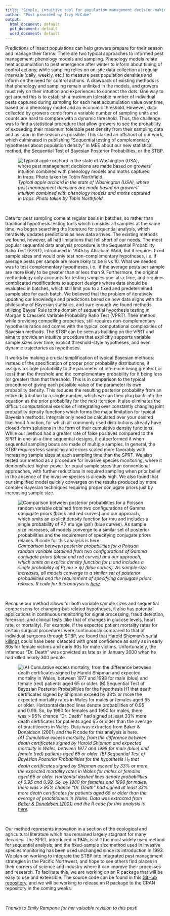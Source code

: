 ```yaml
---
title: "Simple, intuitive tool for population management decision-making"
author: "Post provided by Izzy McCabe"
output:
  html_document: default
  pdf_document: default
  word_document: default
---
```


Predictions of insect populations can help growers prepare for their season and manage their farms.
There are two typical approaches to informed pest management: phenology models and sampling. Phenology models
relate heat accumulation to pest emergence after winter to inform about timing of control actions; while sampling relies on on-site data collection at regular intervals (daily, weekly, etc.) to measure
pest population densities and inform on the need for control actions. A drawback of existing methods is that phenology and
sampling remain unlinked in the models, and growers must rely on their intuition and experiences to
connect the dots. One way to get around this is to establish a maximum tolerable number of individual pests captured during sampling for each heat accumulation value over time, based on a phenology model and an economic threshold. However, data collected by growers come from a variable number of sampling units and counts are hard to compare with a dynamic threshold. Thus, the challenge was to find a statistical procedure that allow growers to see the probability of exceeding their maximum tolerable pest density from their sampling data and as soon in the season as possible. This started an offshoot of our work, which culminated in publishing "Sequential testing of complementary hypotheses about population density" in MEE about our new statistical method,
the Sequential Test of Bayesian Posterior Probabilties, or the STBP.

![*Typical apple orchard in the state of Washington (USA),
where pest management decisions are made based on growers'
intuition combined with phenology models and moths captured in
traps. Photo taken by Tobin Northfield.*](Fig1Post.jpg)

<br>

Data for pest sampling come at regular basis in batches, so rather than traditional hypothesis testing tools which consider
all samples at the same time, we began searching the literature for sequential analysis, which iteratively
updates predictions as new data arrives. The existing methods we found, however, all had limitations that fell short of our needs.
The most popular sequential data analysis procedure is the Sequential Probability Ratio Test (SPRT), introduced
in 1945 by Abraham Wald, but it requires fixed sample sizes and would only test non-complementary hypotheses, i.e.
if average pests per sample are more likely to be 8 vs 10. What we needed was to test complementary hypotheses, i.e. 
if the average pests per sample are more likely to be greater than or less than 9.
Furthermore, the original methodology only accounts for testing samples one-at-a-time, and requires complicated
modifications to support designs where data should be evaluated in batches, which still limit you to a fixed and predetermined sample size
for each batch. We believed that the problem of iteratively updating our knowledge
and predictions based on new data aligns with the philosophy of Bayesian statistics, and sure
enough we found methods utilizing Bayes' Rule to the domain of sequential hypothesis testing in
Morgan & Cressie's Variable Probability Ratio Test (VPRT). Their method, while providing compelling properties, still
requires non-complementary hypothesis ratios and comes with the typical computational complexities of Bayesian methods.
The STBP can be seen as building on the VPRT and aims to provide an intuitive procedure that explicitly supports variable sample sizes over time,
explicit threshold-style hypotheses, and even dynamic trajectories as hypotheses.

It works by making a crucial simplification of typical Bayesian methods: instead of the specification of
proper prior probability distributions, it assigns a single probability to the parameter of inference being greater (
or less) than the threshold and the complementary probability for it being less (or greater)
than that threshold. This is in comparison to the typical procedure of giving each possible
value of the parameter its own probability density. This reduces the resulting posterior probability from
an entire distribution to a single number, which we can then plug back into the equation
as the prior probability for the next iteration. It also eliminates the difficult computational exercise
of integrating over constantly changing joint probability density functions which forms the major limitation for
typical Bayesian methods. Integrals only need be calculated over your desired likelihood function, for which
all commonly used distributions already have closed-form solutions in the form of their cumulative
density functions! While our method had a greater rate of false positives compared to the SPRT
in one-at-a-time sequential designs, it outperformed it when sequential sampling bouts are made
of multiple samples. In general, the STBP requires less sampling and errors scaled more favorably
with increasing sample sizes at each sampling time than the SPRT. We also tested our
method as a procedure for invasive species monitoring, where it demonstrated higher power for equal sample
sizes than conventional approaches, with further reductions in required sampling when prior belief in the
absence of the invasive species is already high. We also found that our simplified model
quickly converges on the results produced by more complex Bayesian techniques requiring proper conjugate priors
just by increasing sample size.

![*Comparison between posterior probabilities for a Poisson random variable obtained
from two configurations of Gamma conjugate priors (black and
red curves) and our approach, which omits an explicit
density function for $\mu$ and includes a single probability of $P(\ mu \ge \psi)$ (blue curves). As sample size increases,
all models converge to a similar set of posterior probabilities
and the requirement of specifying conjugate priors relaxes. R code
for this analysis is [here](https://github.com/rincondf/ STBP/blob/main/Comparison_priors.R).*](Fig2Post.jpeg)

<br>

Because our method allows for both variable sample sizes
and sequential comparisons for changing-but-related hypotheses, it
also has potential applications in continuous monitoring for signal
processing, fraud detection, forensics, and clinical tests (like that
of changes in glucose levels, heart rate, or mortality).
For example, if the expected patient mortality
rates for certain surgical procedures were continuously compared to that of individual
surgeons through STBP, we found that [Harold Shipman's serial killings](https:// en.wikipedia.org/wiki/Harold_Shipman) could have been detected
with great confidence as early as in early 80s
for female victims and early 90s for male victims.
Unfortunately, the infamous "Dr. Death" was convicted as late
as in January 2000 when he had killed nearly 300 people.

![*(A) Cumulative excess mortality, from the difference between death
certificates signed by Harold Shipman and expected mortality in
Wales, between 1977 and 1998 for male (blue) and
female (red) patients aged 65 or older. (B) Sequential Test
of Bayesian Posterior Probabilities for the hypothesis H<sub>1</sub>
that death certificates signed by Shipman exceed by 33%
or more the expected mortality rates in Wales for
males or females aged 65 or older. Horizontal dashed
lines denote probabilities of 0.95 and 0.99. So, by
1980 for females and 1990 for males, there was >
95% chance "Dr. Death" had signed at least 33%
more death certificates for patients aged 65 or older
than the average of practitioners in Wales. Data was
extracted from
[Baker & Donaldson (2001)](https://www.researchgate.net/ publication/320035425_Harold_Shipmans_clinical_practice_1974-1998_A_clinical_audit_commissioned_by_the_Chief_Medical_Officer)
and the R code for this analysis is [here](https://github.com/rincondf/STBP/blob/main/ShipmanAnalysis.R).*](Fig3Post.jpeg)

<br>

Our method represents innovation in a section of the ecological
and agricultural literature which has remained largely stagnant for
many decades. The SPRT, introduced in 1945, is still
the most widely used method for sequential analysis, and
the fixed-sample size method used in invasive species
monitoring has been used unchanged since its introduction in
1993. We plan on working to integrate the STBP
into integrated pest management strategies in the Pacific Northwest,
and hope to see others find places in their
corners of science and industry where it can improve
their processes and research. To facilitate this, we are
working on an R package that will be easy to
use and extensible. The source code can be found
in this [GitHub repository](https://github.com/rincondf/STBP),
and we will be working to release an R package
to the CRAN repository in the coming weeks.

<br>

*Thanks to Emily Rampone for her valuable revision to this post!*
